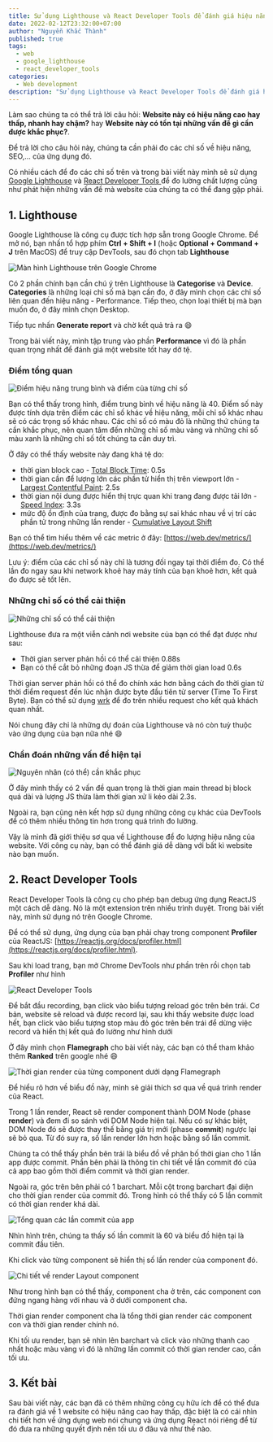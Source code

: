 ```yaml
---
title: Sử dụng Lighthouse và React Developer Tools để đánh giá hiệu năng web
date: 2022-02-12T23:32:00+07:00
author: "Nguyễn Khắc Thành"
published: true
tags:
  - web
  - google_lighthouse
  - react_developer_tools
categories:
  - Web development
description: "Sử dụng Lighthouse và React Developer Tools để đánh giá hiệu năng web"
---
```


Làm sao chúng ta có thể trả lời câu hỏi: **Website này có hiệu năng cao hay thấp, nhanh hay chậm?** hay **Website này có tồn tại những vấn đề gì cần được khắc phục?**.

Để trả lời cho câu hỏi này, chúng ta cần phải đo các chỉ số về hiệu năng, SEO,... của ứng dụng đó.

Có nhiều cách để đo các chỉ số trên và trong bài viết này mình sẽ sử dụng [Google Lighthouse](https://developers.google.com/web/tools/lighthouse/) và [React Developer Tools
](https://chrome.google.com/webstore/detail/react-developer-tools/fmkadmapgofadopljbjfkapdkoienihi) để đo lường chất lượng cũng như phát hiện những vấn đề mà website của chúng ta có thể đang gặp phải.

## 1. Lighthouse

Google Lighthouse là công cụ được tích hợp sẵn trong Google Chrome. Để mở nó, bạn nhấn tổ hợp phím **Ctrl + Shift + I** (hoặc **Optional + Command + J** trên MacOS) để truy cập DevTools, sau đó chọn tab **Lighthouse**

<Image
  src="/images/lighthouse-1.png"
  title="Màn hình Lighthouse trên Google Chrome"
/>

Có 2 phần chính bạn cần chú ý trên Lighthouse là **Categorise** và **Device**. **Categories** là những loại chỉ số mà bạn cần đo, ở đây mình chọn các chỉ số liên quan đến hiệu năng - Performance. Tiếp theo, chọn loại thiết bị mà bạn muốn đo, ở đây mình chọn Desktop.

Tiếp tục nhấn **Generate report** và chờ kết quả trả ra :smile:

Trong bài viết này, mình tập trung vào phần **Performance** vì đó là phần quan trọng nhất để đánh giá một website tốt hay dở tệ.

### Điểm tổng quan

<Image
  src="/images/lighthouse-2.png"
  title="Điểm hiệu năng trung bình và điểm của từng chỉ số"
/>

Bạn có thể thấy trong hình, điểm trung bình về hiệu năng là 40. Điểm số này được tính dựa trên điểm các chỉ số khác về hiệu năng, mỗi chỉ số khác nhau sẽ có các trọng số khác nhau. Các chỉ số có màu đỏ là những thứ chúng ta cần khắc phục, nên quan tâm đến những chỉ số màu vàng và những chỉ số màu xanh là những chỉ số tốt chúng ta cần duy trì.

Ở đây có thể thấy website này đang khá tệ do:

- thời gian block cao - [Total Block Time](https://web.dev/tbt/): 0.5s
- thời gian cần để lượng lớn các phần tử hiển thị trên viewport lớn - [Largest Contentful Paint](https://web.dev/lcp/): 2.5s
- thời gian nội dung được hiển thị trực quan khi trang đang được tải lớn - [Speed Index](https://web.dev/speed-index/): 3.3s
- mức độ ổn định của trang, được đo bằng sự sai khác nhau về vị trí các phần tử trong những lần render - [Cumulative Layout Shift](https://web.dev/cls/)

Bạn có thể tìm hiểu thêm về các metric ở đây: [https://web.dev/metrics/](https://web.dev/metrics/)

Lưu ý: điểm của các chỉ số này chỉ là tương đối ngay tại thời điểm đo. Có thể lần đo ngay sau khi network khoẻ hay máy tính của bạn khoẻ hơn, kết quả đo được sẽ tốt lên.

### Những chỉ số có thể cải thiện

<Image src="/images/lighthouse-3.png" title="Những chỉ số có thể cải thiện" />

Lighthouse đưa ra một viễn cảnh nơi website của bạn có thể đạt được như sau:

- Thời gian server phản hồi có thể cải thiện 0.88s
- Bạn có thể cắt bỏ những đoạn JS thừa để giảm thời gian load 0.6s

Thời gian server phản hồi có thể đo chính xác hơn bằng cách đo thời gian từ thời điểm request đến lúc nhận được byte đầu tiên từ server (Time To First Byte). Bạn có thể sử dụng [wrk](https://github.com/magiskboy/wrk) để đo trên nhiều request cho kết quả khách quan nhất.

Nói chung đây chỉ là những dự đoán của Lighthouse và nó còn tuỳ thuộc vào ứng dụng của bạn nữa nhé :smile:

### Chẩn đoán những vấn đề hiện tại

<Image
  src="/images/lighthouse-4.png"
  title="Nguyên nhân (có thể) cần khắc phục"
/>

Ở đây mình thấy có 2 vấn đề quan trọng là thời gian main thread bị block quá dài và lượng JS thừa làm thời gian xử li kéo dài 2.3s.

Ngoài ra, bạn cũng nên kết hợp sử dụng những công cụ khác của DevTools để có thêm nhiều thông tin hơn trong quá trình đo lường.

Vậy là mình đã giới thiệu sơ qua về Lighthouse để đo lượng hiệu năng của website. Với công cụ này, bạn có thể đánh giá dễ dàng với bất kì website nào bạn muốn.

## 2. React Developer Tools

React Developer Tools là công cụ cho phép bạn debug ứng dụng ReactJS một cách dễ dàng. Nó là một extension trên nhiều trình duyệt. Trong bài viết này, mình sử dụng nó trên Google Chrome.

Để có thể sử dụng, ứng dụng của bạn phải chạy trong component **Profiler** của ReactJS: [https://reactjs.org/docs/profiler.html](https://reactjs.org/docs/profiler.html).

Sau khi load trang, bạn mở Chrome DevTools như phần trên rồi chọn tab **Profiler** như hình

<Image
  src="/images/react-developer-tools-1.png"
  title="React Developer Tools"
/>

Để bắt đầu recording, bạn click vào biểu tượng reload góc trên bên trái. Cơ bản, website sẽ reload và được record lại, sau khi thấy website được load hết, bạn click vào biểu tượng stop màu đỏ góc trên bên trái để dừng việc record và hiển thị kết quả đo lường như hình dưới

Ở đây mình chọn **Flamegraph** cho bài viết này, các bạn có thể tham khảo thêm **Ranked** trên google nhé :smile:

<Image
  src="/images/react-developer-tools-2.png"
  title="Thời gian render của từng component dưới dạng Flamegraph"
/>

Để hiểu rõ hơn về biểu đồ này, mình sẽ giải thích sơ qua về quá trình render của React.

Trong 1 lần render, React sẽ render component thành DOM Node (phase **render**) và đem đi so sánh với DOM Node hiện tại. Nếu có sự khác biệt, DOM Node đó sẽ được thay thế bằng giá trị mới (phase **commit**) ngược lại sẽ bỏ qua. Từ đó suy ra, số lần render lớn hơn hoặc bằng số lần commit.

Chúng ta có thể thấy phần bên trái là biểu đồ về phân bố thời gian cho 1 lần app được commit.
Phần bên phải là thông tin chi tiết về lần commit đó của cả app bao gồm thời điểm commit và thời gian render.

Ngoài ra, góc trên bên phải có 1 barchart. Mỗi cột trong barchart đại diện cho thời gian render của commit đó. Trong hình có thể thấy có 5 lần commit có thời gian render khá dài.

<Image
  src="/images/react-developer-tools-4.png"
  title="Tổng quan các lần commit của app"
  height={80}
/>

Nhìn hình trên, chúng ta thấy số lần commit là 60 và biểu đồ hiện tại là commit đầu tiên.

Khi click vào từng component sẽ hiển thị số lần render của component đó.

<Image
  src="/images/react-developer-tools-3.png"
  title="Chi tiết về render Layout component"
/>

Như trong hình bạn có thể thấy, component cha ở trên, các component con đứng ngang hàng với nhau và ở dưới component cha.

Thời gian render component cha là tổng thời gian render các component con và thời gian render chính nó.

Khi tối ưu render, bạn sẽ nhìn lên barchart và click vào những thanh cao nhất hoặc màu vàng vì đó là những lần commit có thời gian render cao, cần tối ưu.

## 3. Kết bài

Sau bài viết này, các bạn đã có thêm những công cụ hữu ích để có thể đưa ra đánh giá về 1 website có hiệu năng cao hay thấp, đặc biệt là có cái nhìn chi tiết hơn về ứng dụng web nói chung và ứng dụng React nói riêng để từ đó đưa ra những quyết định nên tối ưu ở đâu và như thế nào.
